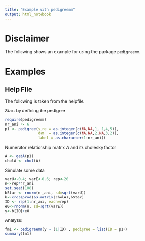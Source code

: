 ```yaml
---
title: "Example with pedigreemm"
output: html_notebook
---
```



# Disclaimer
The following shows an example for using the package `pedigreemm`.


# Examples
## Help File
The following is taken from the helpfile.

Start by defining the pedigree
```r
require(pedigreemm)
nr_ani <- 6
p1 <- pedigree(sire = as.integer(c(NA,NA,1, 1,4,5)),
               dam  = as.integer(c(NA,NA,2,NA,3,2)),
               label = as.character(1:nr_ani))
```

Numerator relationship matrix $A$ and its cholesky factor
```r
A <- getA(p1)
cholA <- chol(A)
```

Simulate some data
```r
varU<-0.4; varE<-0.6; rep<-20
n<-rep*nr_ani
set.seed(108)
bStar <- rnorm(nr_ani, sd=sqrt(varU))
b<-crossprod(as.matrix(cholA),bStar)
ID <- rep(1:nr_ani, each=rep)
e0<-rnorm(n, sd=sqrt(varE))
y<-b[ID]+e0
```

Analysis
```r
fm1 <- pedigreemm(y ~ (1|ID) , pedigree = list(ID = p1))
summary(fm1)
```

